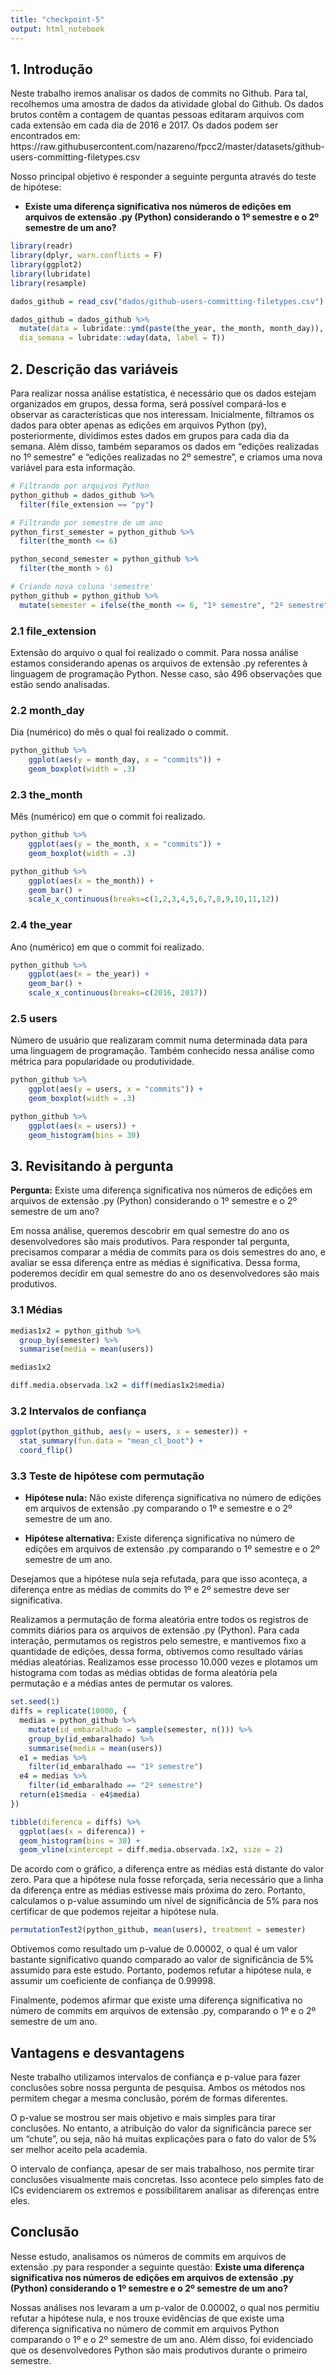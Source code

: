 ```yaml
---
title: "checkpoint-5"
output: html_notebook
---
```


## 1. Introdução

Neste trabalho iremos analisar os dados de commits no Github. Para tal, recolhemos uma amostra de dados da atividade global do Github. Os dados brutos contêm a contagem de quantas pessoas editaram arquivos com cada extensão em cada dia de 2016 e 2017. Os dados podem ser encontrados em: https://raw.githubusercontent.com/nazareno/fpcc2/master/datasets/github-users-committing-filetypes.csv

Nosso principal objetivo é responder a seguinte pergunta através do teste de hipótese:

* **Existe uma diferença significativa nos números de edições em arquivos de extensão .py (Python) considerando o 1º semestre e o 2º semestre de um ano?**

```r
library(readr)
library(dplyr, warn.conflicts = F)
library(ggplot2)
library(lubridate)
library(resample)

dados_github = read_csv("dados/github-users-committing-filetypes.csv")

dados_github = dados_github %>%
  mutate(data = lubridate::ymd(paste(the_year, the_month, month_day)), 
  dia_semana = lubridate::wday(data, label = T))
```

## 2. Descrição das variáveis

Para realizar nossa análise estatística, é necessário que os dados estejam organizados em grupos, dessa forma, será possível compará-los e observar as características que nos interessam. Inicialmente, filtramos os dados para obter apenas as edições em arquivos Python (py), posteriormente, dividimos estes dados em grupos para cada dia da semana. Além disso, também separamos os dados em "edições realizadas no 1º semestre" e "edições realizadas no 2º semestre", e criamos uma nova variável para esta informação.

```r
# Filtrando por arquivos Python
python_github = dados_github %>% 
  filter(file_extension == "py")

# Filtrando por semestre de um ano
python_first_semester = python_github %>%
  filter(the_month <= 6)

python_second_semester = python_github %>%
  filter(the_month > 6)

# Criando nova coluna 'semestre'
python_github = python_github %>% 
  mutate(semester = ifelse(the_month <= 6, "1º semestre", "2º semestre"))
```

### 2.1 file_extension

Extensão do arquivo o qual foi realizado o commit. Para nossa análise estamos considerando apenas os arquivos de extensão .py referentes à linguagem de programação Python. Nesse caso, são 496 observações que estão sendo analisadas.

### 2.2 month_day

Dia (numérico) do mês o qual foi realizado o commit.

```r
python_github %>% 
    ggplot(aes(y = month_day, x = "commits")) + 
    geom_boxplot(width = .3)
```

### 2.3 the_month

Mês (numérico) em que o commit foi realizado.

```r
python_github %>% 
    ggplot(aes(y = the_month, x = "commits")) + 
    geom_boxplot(width = .3)

python_github %>% 
    ggplot(aes(x = the_month)) + 
    geom_bar() +
    scale_x_continuous(breaks=c(1,2,3,4,5,6,7,8,9,10,11,12))
```

### 2.4 the_year

Ano (numérico) em que o commit foi realizado.

```r
python_github %>% 
    ggplot(aes(x = the_year)) + 
    geom_bar() +
    scale_x_continuous(breaks=c(2016, 2017))
```

### 2.5 users

Número de usuário que realizaram commit numa determinada data para uma linguagem de programação. Também conhecido nessa análise como métrica para popularidade ou produtividade.

```r
python_github %>% 
    ggplot(aes(y = users, x = "commits")) + 
    geom_boxplot(width = .3)

python_github %>% 
    ggplot(aes(x = users)) + 
    geom_histogram(bins = 30)
```

## 3. Revisitando à pergunta

**Pergunta:** Existe uma diferença significativa nos números de edições em arquivos de extensão .py (Python) considerando o 1º semestre e o 2º semestre de um ano?

Em nossa análise, queremos descobrir em qual semestre do ano os desenvolvedores são mais produtivos. Para responder tal pergunta, precisamos comparar a média de commits para os dois semestres do ano, e avaliar se essa diferença entre as médias é significativa. Dessa forma, poderemos decidir em qual semestre do ano os desenvolvedores são mais produtivos.

### 3.1 Médias

```r
medias1x2 = python_github %>% 
  group_by(semester) %>% 
  summarise(media = mean(users))

medias1x2

diff.media.observada.1x2 = diff(medias1x2$media)
```

### 3.2 Intervalos de confiança

```r
ggplot(python_github, aes(y = users, x = semester)) + 
  stat_summary(fun.data = "mean_cl_boot") + 
  coord_flip()
```

### 3.3 Teste de hipótese com permutação

* **Hipótese nula:** Não existe diferença significativa no número de edições em arquivos de extensão .py comparando o 1º e semestre e o 2º semestre de um ano.

* **Hipótese alternativa:** Existe diferença significativa no número de edições em arquivos de extensão .py comparando o 1º semestre e o 2º semestre de um ano.

Desejamos que a hipótese nula seja refutada, para que isso aconteça, a diferença entre as médias de commits do 1º e 2º semestre deve ser significativa.

Realizamos a permutação de forma aleatória entre todos os registros de commits diários para os arquivos de extensão .py (Python). Para cada interação, permutamos os registros pelo semestre, e mantivemos fixo a quantidade de edições, dessa forma, obtivemos como resultado várias médias aleatórias. Realizamos esse processo 10.000 vezes e plotamos um histograma com todas as médias obtidas de forma aleatória pela permutação e a médias antes de permutar os valores.

```r
set.seed(1)
diffs = replicate(10000, {
  medias = python_github %>% 
    mutate(id_embaralhado = sample(semester, n())) %>% 
    group_by(id_embaralhado) %>% 
    summarise(media = mean(users))
  e1 = medias %>% 
    filter(id_embaralhado == "1º semestre")
  e4 = medias %>% 
    filter(id_embaralhado == "2º semestre")
  return(e1$media - e4$media)
})

tibble(diferenca = diffs) %>% 
  ggplot(aes(x = diferenca)) + 
  geom_histogram(bins = 30) + 
  geom_vline(xintercept = diff.media.observada.1x2, size = 2)
```

De acordo com o gráfico, a diferença entre as médias está distante do valor zero. Para que a hipótese nula fosse reforçada, seria necessário que a linha da diferença entre as médias estivesse mais próxima do zero. Portanto, calculamos o p-value assumindo um nível de significância de 5% para nos certificar de que podemos rejeitar a hipótese nula.

```r
permutationTest2(python_github, mean(users), treatment = semester)
```

Obtivemos como resultado um p-value de 0.00002, o qual é um valor bastante significativo quando comparado ao valor de significância de 5% assumido para este estudo. Portanto, podemos refutar a hipótese nula, e assumir um coeficiente de confiança de 0.99998.

Finalmente, podemos afirmar que existe uma diferença significativa no número de commits em arquivos de extensão .py, comparando o 1º e o 2º semestre de um ano.

## Vantagens e desvantagens

Neste trabalho utilizamos intervalos de confiança e p-value para fazer conclusões sobre nossa pergunta de pesquisa. Ambos os métodos nos permitem chegar a mesma conclusão, porém de formas diferentes. 

O p-value se mostrou ser mais objetivo e mais simples para tirar conclusões. No entanto, a atribuição do valor da significância parece ser um "chute", ou seja, não há muitas explicações para o fato do valor de 5% ser melhor aceito pela academia.

O intervalo de confiança, apesar de ser mais trabalhoso, nos permite tirar conclusões visualmente mais concretas. Isso acontece pelo simples fato de ICs evidenciarem os extremos e possibilitarem analisar as diferenças entre eles. 

## Conclusão

Nesse estudo, analisamos os números de commits em arquivos de extensão .py para responder a seguinte questão: **Existe uma diferença significativa nos números de edições em arquivos de extensão .py (Python) considerando o 1º semestre e o 2º semestre de um ano?**

Nossas análises nos levaram a um p-valor de 0.00002, o qual nos permitiu refutar a hipótese nula, e nos trouxe evidências de que existe uma diferença significativa no número de commit em arquivos Python comparando o 1º e o 2º semestre de um ano. Além disso, foi evidenciado que os desenvolvedores Python são mais produtivos durante o primeiro semestre.